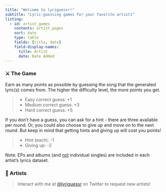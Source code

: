 ```yaml
---
title: "Welcome to lyriguessr!"
subtitle: "Lyric-guessing games for your favorite artists"
listing:
  - id: artist_games
    contents: artist_pages
    sort: date
    type: table
    fields: [title, date]
    field-display-names: 
      title: Artist
      date: Date Added
---
```


### ⚔️ The Game

Earn as many points as possible by guessing the song that the generated lyric(s) comes from. The higher the difficulty level, the more points you get.

> * Easy correct guess: +1
  * Medium correct guess: +3
  * Hard correct guess: +5

If you don't have a guess, you can ask for a hint - there are three available per round. Or, you could also choose to give up and move on to the next round. But keep in mind that getting hints and giving up will cost you points!

> * Hint (each): -1
  * Giving up: -2

Note: EPs and albums (and <u>not</u> individual singles) are included in each artist's lyrics dataset.

### 🎵 Artists

> Interact with me at [@lyriguessr](https://x.com/lyriguessr) on Twitter to request new artists!

::: {#artist_games}
:::
